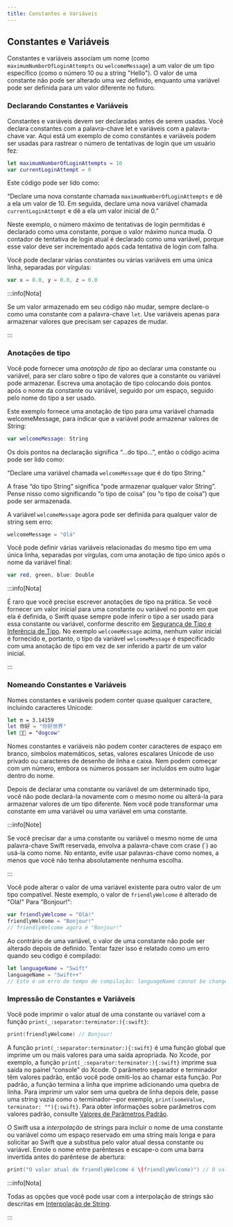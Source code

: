 ```yaml
---
title: Constantes e Variáveis
---
```


## Constantes e Variáveis

Constantes e variáveis associam um nome (como `maximumNumberOfLoginAttempts` ou `welcomeMessage`) a um valor de um tipo específico (como o número 10 ou a string "Hello"). O valor de uma constante não pode ser alterado uma vez definido, enquanto uma variável pode ser definida para um valor diferente no futuro.

### Declarando Constantes e Variáveis

Constantes e variáveis devem ser declaradas antes de serem usadas. Você declara constantes com a palavra-chave let e variáveis com a palavra-chave var. Aqui está um exemplo de como constantes e variáveis podem ser usadas para rastrear o número de tentativas de login que um usuário fez:

```swift
let maximumNumberOfLoginAttempts = 10
var currentLoginAttempt = 0
```

Este código pode ser lido como:

“Declare uma nova constante chamada `maximumNumberOfLoginAttempts` e dê a ela um valor de 10. Em seguida, declare uma nova variável chamada `currentLoginAttempt` e dê a ela um valor inicial de 0.”

Neste exemplo, o número máximo de tentativas de login permitidas é declarado como uma constante, porque o valor máximo nunca muda. O contador de tentativa de login atual é declarado como uma variável, porque esse valor deve ser incrementado após cada tentativa de login com falha.

Você pode declarar várias constantes ou várias variáveis em uma única linha, separadas por vírgulas:

```swift
var x = 0.0, y = 0.0, z = 0.0
```

:::info[Nota]

Se um valor armazenado em seu código não mudar, sempre declare-o como uma constante com a palavra-chave `let`. Use variáveis apenas para armazenar valores que precisam ser capazes de mudar.

:::

### Anotações de tipo

Você pode fornecer uma _anotação de tipo_ ao declarar uma constante ou variável, para ser claro sobre o tipo de valores que a constante ou variável pode armazenar. Escreva uma anotação de tipo colocando dois pontos após o nome da constante ou variável, seguido por um espaço, seguido pelo nome do tipo a ser usado.

Este exemplo fornece uma anotação de tipo para uma variável chamada welcomeMessage, para indicar que a variável pode armazenar valores de String:

```swift
var welcomeMessage: String
```

Os dois pontos na declaração significa “...do tipo...”, então o código acima pode ser lido como:

“Declare uma variável chamada `welcomeMessage` que é do tipo String.”

A frase “do tipo String” significa “pode armazenar qualquer valor String”. Pense nisso como significando “o tipo de coisa” (ou “o tipo de coisa”) que pode ser armazenada.

A variável `welcomeMessage` agora pode ser definida para qualquer valor de string sem erro:

```swift
welcomeMessage = "Olá"
```

Você pode definir várias variáveis relacionadas do mesmo tipo em uma única linha, separadas por vírgulas, com uma anotação de tipo único após o nome da variável final:

```swift
var red, green, blue: Double
```

:::info[Nota]

É raro que você precise escrever anotações de tipo na prática. Se você fornecer um valor inicial para uma constante ou variável no ponto em que ela é definida, o Swift quase sempre pode inferir o tipo a ser usado para essa constante ou variável, conforme descrito em [Segurança de Tipo e Inferência de Tipo](./type-safety-and-type-inference.mdx). No exemplo `welcomeMessage` acima, nenhum valor inicial é fornecido e, portanto, o tipo da variável `welcomeMessage` é especificado com uma anotação de tipo em vez de ser inferido a partir de um valor inicial.

:::

### Nomeando Constantes e Variáveis

Nomes constantes e variáveis podem conter quase qualquer caractere, incluindo caracteres Unicode:

```swift
let π = 3.14159
let 你好 = "你好世界"
let 🐶🐮 = "dogcow"
```

Nomes constantes e variáveis não podem conter caracteres de espaço em branco, símbolos matemáticos, setas, valores escalares Unicode de uso privado ou caracteres de desenho de linha e caixa. Nem podem começar com um número, embora os números possam ser incluídos em outro lugar dentro do nome.

Depois de declarar uma constante ou variável de um determinado tipo, você não pode declará-la novamente com o mesmo nome ou alterá-la para armazenar valores de um tipo diferente. Nem você pode transformar uma constante em uma variável ou uma variável em uma constante.

:::info[Note]

Se você precisar dar a uma constante ou variável o mesmo nome de uma palavra-chave Swift reservada, envolva a palavra-chave com crase (`) ao usá-la como nome. No entanto, evite usar palavras-chave como nomes, a menos que você não tenha absolutamente nenhuma escolha.

:::

Você pode alterar o valor de uma variável existente para outro valor de um tipo compatível. Neste exemplo, o valor de `friendlyWelcome` é alterado de "Olá!" Para "Bonjour!":

```swift
var friendlyWelcome = "Olá!"
friendlyWelcome = "Bonjour!"
// friendlyWelcome agora é "Bonjour!"
```

Ao contrário de uma variável, o valor de uma constante não pode ser alterado depois de definido. Tentar fazer isso é relatado como um erro quando seu código é compilado:

```swift
let languageName = "Swift"
languageName = "Swift++"
// Este é um erro de tempo de compilação: languageName cannot be changed.
```

### Impressão de Constantes e Variáveis

Você pode imprimir o valor atual de uma constante ou variável com a função `print(_:separator:terminator:){:swift}`:

```swift
print(friendlyWelcome) // Bonjour!
```

A função `print(_:separator:terminator:){:swift}` é uma função global que imprime um ou mais valores para uma saída apropriada. No Xcode, por exemplo, a função `print(_:separator:terminator:){:swift}` imprime sua saída no painel “console” do Xcode. O parâmetro separador e terminador têm valores padrão, então você pode omiti-los ao chamar esta função. Por padrão, a função termina a linha que imprime adicionando uma quebra de linha. Para imprimir um valor sem uma quebra de linha depois dele, passe uma string vazia como o terminador—por exemplo, `print(someValue, terminator: ""){:swift}`. Para obter informações sobre parâmetros com valores padrão, consulte [Valores de Parâmetros Padrão]().

O Swift usa a _interpolação_ de strings para incluir o nome de uma constante ou variável como um espaço reservado em uma string mais longa e para solicitar ao Swift que a substitua pelo valor atual dessa constante ou variável. Enrole o nome entre parênteses e escape-o com uma barra invertida antes do parêntese de abertura:

```swift
print("O valor atual de friendlyWelcome é \(friendlyWelcome)") // O valor atual de friendlyWelcome é Bonjour!
```

:::info[Nota]

Todas as opções que você pode usar com a interpolação de strings são descritas em [Interpolação de String]().

:::
